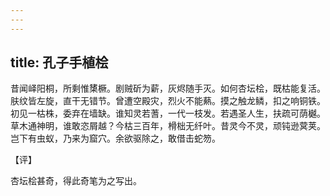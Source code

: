 ```yaml
---
---
---
```

title: 孔子手植桧
---







昔闻峄阳桐，所剩惟橥橛。剧贼斫为薪，灰烬随手灭。如何杏坛桧，既枯能复活。肤纹皆左旋，直干无错节。曾遭空殿灾，烈火不能爇。摸之触龙鳞，扣之响铜铁。初见一枯株，委弃在墙缺。谁知灵若蓍，一代一枝发。若遇圣人生，扶疏可荫樾。草木通神明，谁敢恣屑越？今枯三百年，榾柮无纤叶。昔灵今不灵，顽钝逊蓂荚。岂下有虫蚁，乃来为窟穴。余欲驱除之，敢借击蛇笏。

【评】

杏坛桧甚奇，得此奇笔为之写出。